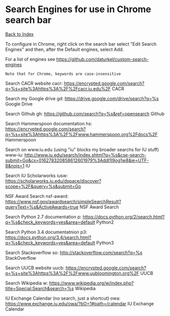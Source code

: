 = Search Engines for use in Chrome search bar =

[[/index|Back to Index]]

To configure in Chrome, right click on the search bar
select "Edit Search Engines" and then, after the
Default engines, select Add.

For a list of engines see
https://github.com/daturkel/custom-search-engines

 Note that for Chrome, keywords are case-insensitive

Search CACR website
cacr: https://encrypted.google.com/search?q=%s+site%3Ahttps%3A%2F%2Fcacr.iu.edu%2F CACR

Search my Google drive
gd: https://drive.google.com/drive/search?q=%s Google Drive

Search Github
gh: https://github.com/search?q=%s&ref=opensearch Github

Search Hammerspoon documentation
hs: https://encrypted.google.com/search?q=%s+site%3Ahttps%3A%2F%2Fwww.hammerspoon.org%2Fdocs%2F Hammerspoon

Search on www.iu.edu (using "iu" blocks my broader searchs for IU stuff)
www-iu: http://www.iu.edu/search/index.shtml?q=%s&cse-search-submit=Go&cx=016278320858612601979%3Addl1l9og1w8&ie=UTF-8&nojs=1 IU

Search IU Scholarworks
iusw: https://scholarworks.iu.edu/dspace/discover?scope=%2F&query=%s&submit=Go

NSF Award Search
nsf-award: https://www.nsf.gov/awardsearch/simpleSearchResult?queryText=%s&ActiveAwards=true NSF Award Search

Search Python 2.7 documentation
p: https://docs.python.org/2/search.html?q=%s&check_keywords=yes&area=default Python2

Search Python 3.4 documentatnion
p3: https://docs.python.org/3.4/search.html?q=%s&check_keywords=yes&area=default Python3

Search Stackoverflow
so: http://stackoverflow.com/search?q=%s StackOverflow

Search UUCB website
uucb: https://encrypted.google.com/search?q=%s+site%3Ahttps%3A%2F%2Fwww.uubloomington.org%2F UUCB

Search Wikipedia
w: https://www.wikipedia.org/w/index.php?title=Special:Search&search=%s Wikipedia

IU Exchange Calendar (no search, just a shortcut)
owa: https://www.exchange.iu.edu/owa/?bO=1#path=/calendar IU Exchange Calendar
